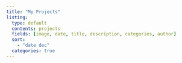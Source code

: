 ```yaml
---
title: "My Projects"
listing:
  type: default
  contents: projects
  fields: [image, date, title, description, categories, author]
  sort:
    - "date dec"
  categories: true
---
```

